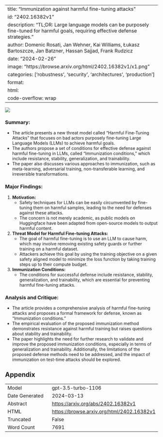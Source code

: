 
---
title: "Immunization against harmful fine-tuning attacks"
id: "2402.16382v1"
description: "TL;DR: Large language models can be purposely fine-tuned for harmful goals, requiring effective defense strategies."
author: Domenic Rosati, Jan Wehner, Kai Williams, Łukasz Bartoszcze, Jan Batzner, Hassan Sajjad, Frank Rudzicz
date: "2024-02-26"
image: "https://browse.arxiv.org/html/2402.16382v1/x1.png"
categories: ['robustness', 'security', 'architectures', 'production']
format:
  html:
    code-overflow: wrap
---

![](https://browse.arxiv.org/html/2402.16382v1/x1.png)

### **Summary:**
- The article presents a new threat model called "Harmful Fine-Tuning Attacks" that focuses on bad actors purposely fine-tuning Large Language Models (LLMs) to achieve harmful goals.
- The authors propose a set of conditions for effective defense against harmful fine-tuning in LLMs, called "Immunization conditions," which include resistance, stability, generalization, and trainability.
- The paper also discusses various approaches to immunization, such as meta-learning, adversarial training, non-transferable learning, and irreversible transformations.

### **Major Findings:**
1. **Motivation:**
   - Safety techniques for LLMs can be easily circumvented by fine-tuning them on harmful samples, leading to the need for defenses against these attacks.
   - The concern is not merely academic, as public models on Huggingface have been adapted from open-source models to output harmful content.

2. **Threat Model for Harmful Fine-tuning Attacks:**
   - The goal of harmful fine-tuning is to use an LLM to cause harm, which may involve removing existing safety guards or further training on a harmful dataset.
   - Attackers achieve this goal by using the training objective on a given safety aligned model to minimize the loss function by taking training steps up to their compute budget.

3. **Immunization Conditions:**
   - The conditions for successful defense include resistance, stability, generalization, and trainability, which are essential for preventing harmful fine-tuning attacks.

### **Analysis and Critique:**
- The article provides a comprehensive analysis of harmful fine-tuning attacks and proposes a formal framework for defense, known as "Immunization conditions."
- The empirical evaluation of the proposed immunization method demonstrates resistance against harmful training but raises questions about stability and trainability.
- The paper highlights the need for further research to validate and improve the proposed immunization conditions, especially in terms of generalization and trainability. Additionally, the limitations of the proposed defense methods need to be addressed, and the impact of immunization on test-time attacks should be explored.

## Appendix

|          |          |
|----------|----------|
| Model     | gpt-3.5-turbo-1106       |
| Date Generated     | 2024-03-13       |
| Abstract | [https://arxiv.org/abs/2402.16382v1](https://arxiv.org/abs/2402.16382v1)        |
| HTML     | [https://browse.arxiv.org/html/2402.16382v1](https://browse.arxiv.org/html/2402.16382v1)       |
| Truncated       | False       |
| Word Count       | 7691       |